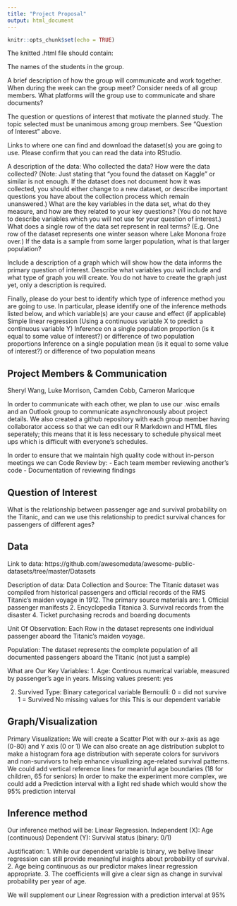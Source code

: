 ---
title: "Project Proposal"
output: html_document
---

```{r setup, include=FALSE}
knitr::opts_chunk$set(echo = TRUE)
```
The knitted .html file should contain:

The names of the students in the group.

A brief description of how the group will communicate and work together.
When during the week can the group meet? Consider needs of all group members.
What platforms will the group use to communicate and share documents?

The question or questions of interest that motivate the planned study.
The topic selected must be unanimous among group members.
See "Question of Interest" above.

Links to where one can find and download the dataset(s) you are going to use. Please confirm that you can read the data into RStudio. 

A description of the data:
Who collected the data? 
How were the data collected? (Note: Just stating that "you found the dataset on Kaggle" or similar is not enough. If the dataset does not document how it was collected, you should either change to a new dataset, or describe important questions you have about the collection process which remain unanswered.) 
What are the key variables in the data set, what do they measure, and how are they related to your key questions? (You do not have to describe variables which you will not use for your question of interest.)
What does a single row of the data set represent in real terms? (E.g. One row of the dataset represents one winter season where Lake Monona froze over.)
If the data is a sample from some larger population, what is that larger population?
 

Include a description of a graph which will show how the data informs the primary question of interest.
Describe what variables you will include and what type of graph you will create.
You do not have to create the graph just yet, only a description is required.
 

Finally, please do your best to identify which type of inference method you are going to use. In particular, please identify one of the inference methods listed below, and which variable(s) are your cause and effect (if applicable)
Simple linear regression (Using a continuous variable X to predict a continuous variable Y)
Inference on a single population proportion (is it equal to some value of interest?) or difference of two population proportions
Inference on a single population mean (is it equal to some value of interest?) or difference of two population means 

## Project Members & Communication
Sheryl Wang, Luke Morrison, Camden Cobb, Cameron Maricque

In order to communicate with each other, we plan to use our .wisc emails and an Outlook group to communicate asynchronously about project details. 
We also created a github repository with each group member having collaborator access so that we can edit our R Markdown and HTML files seperately;
this means that it is less necessary to schedule physical meet ups which is difficult with everyone's schedules. 

In order to ensure that we maintain high quality code without in-person meetings we can Code Review by: 
 - Each team member reviewing another's code
   - Documentation of reviewing findings
  

## Question of Interest
What is the relationship between passenger age and survival probability on the Titanic, and can we use this relationship to predict survival chances for passengers of different ages? 


## Data
Link to data: https://github.com/awesomedata/awesome-public-datasets/tree/master/Datasets

Description of data:
Data Collection and Source:
   The Titanic dataset was compiled from historical passengers and official records of the RMS Titanic's maiden voyage in 1912. The primary source materials are: 
1. Official passenger manifests 
2. Encyclopedia Titanica 
3. Survival records from the disaster 
4. Ticket purchasing recrods and boarding documents 

Unit Of Observation:
Each Row in the dataset represents one individual passenger aboard the Titanic's maiden voyage. 

Population:
The dataset represents the complete population of all documented passengers aboard the Titanic (not just a sample) 

What are Our Key Variables: 
1. Age: 
Continous numerical variable, measured by passenger's age in years. 
Missing values present: yes 

2. Survived 
Type: Binary categorical variable
Bernoulli: 0 = did not survive 1 = Survived 
No missing values for this 
This is our dependent variable

## Graph/Visualization
Primary Visualization:
We will create a Scatter Plot with our x-axis as age (0-80) and Y axis (0 or 1) We can also create an age distribution subplot to make a histogram fora age distribution with seperate colors for survivors and non-survivors to help enhance visualizing age-related survival patterns. 
We could add vertical reference lines for meaninful age boundaries (18 for children, 65 for seniors) 
In order to make the experiment more complex, we could add a Prediction interval with a light red shade which would show the 95% prediction interval 


## Inference method
Our inference method will be: Linear Regression.
Independent (X): Age (continuous)
Dependent (Y): Survival status (binary: 0/1)

Justification:
1. While our dependent variable is binary, we belive linear regression can still provide meaningful insights about probability of survival.
2. Age being continuous as our predictor makes linear regression appropriate. 
3. The coefficients will give a clear sign as change in survival probability per year of age. 

We will supplement our Linear Regression with a prediction interval at 95% 


